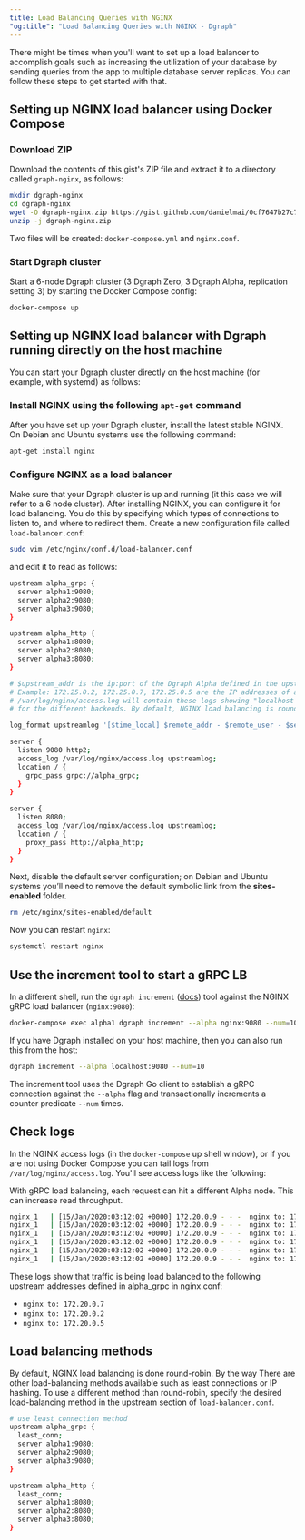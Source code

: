 ```yaml
---
title: Load Balancing Queries with NGINX
"og:title": "Load Balancing Queries with NGINX - Dgraph"
---
```



<DgraphWIP />

There might be times when you'll want to set up a load balancer to accomplish
goals such as increasing the utilization of your database by sending queries
from the app to multiple database server replicas. You can follow these steps to
get started with that.

## Setting up NGINX load balancer using Docker Compose

### Download ZIP

Download the contents of this gist's ZIP file and extract it to a directory
called `graph-nginx`, as follows:

```sh
mkdir dgraph-nginx
cd dgraph-nginx
wget -O dgraph-nginx.zip https://gist.github.com/danielmai/0cf7647b27c7626ad8944c4245a9981e/archive/5a2f1a49ca2f77bc39981749e4783e3443eb3ad9.zip
unzip -j dgraph-nginx.zip
```

Two files will be created: `docker-compose.yml` and `nginx.conf`.

### Start Dgraph cluster

Start a 6-node Dgraph cluster (3 Dgraph Zero, 3 Dgraph Alpha, replication
setting 3) by starting the Docker Compose config:

```sh
docker-compose up
```

## Setting up NGINX load balancer with Dgraph running directly on the host machine

You can start your Dgraph cluster directly on the host machine (for example,
with systemd) as follows:

### Install NGINX using the following `apt-get` command

After you have set up your Dgraph cluster, install the latest stable NGINX. On
Debian and Ubuntu systems use the following command:

```sh
apt-get install nginx
```

### Configure NGINX as a load balancer

Make sure that your Dgraph cluster is up and running (it this case we will refer
to a 6 node cluster). After installing NGINX, you can configure it for load
balancing. You do this by specifying which types of connections to listen to,
and where to redirect them. Create a new configuration file called
`load-balancer.conf`:

```sh
sudo vim /etc/nginx/conf.d/load-balancer.conf
```

and edit it to read as follows:

```sh
upstream alpha_grpc {
  server alpha1:9080;
  server alpha2:9080;
  server alpha3:9080;
}

upstream alpha_http {
  server alpha1:8080;
  server alpha2:8080;
  server alpha3:8080;
}

# $upstream_addr is the ip:port of the Dgraph Alpha defined in the upstream
# Example: 172.25.0.2, 172.25.0.7, 172.25.0.5 are the IP addresses of alpha1, alpha2, and alpha3
# /var/log/nginx/access.log will contain these logs showing "localhost to <upstream address>"
# for the different backends. By default, NGINX load balancing is round robin.

log_format upstreamlog '[$time_local] $remote_addr - $remote_user - $server_name $host to: $upstream_addr: $request $status upstream_response_time $upstream_response_time msec $msec request_time $request_time';

server {
  listen 9080 http2;
  access_log /var/log/nginx/access.log upstreamlog;
  location / {
    grpc_pass grpc://alpha_grpc;
  }
}

server {
  listen 8080;
  access_log /var/log/nginx/access.log upstreamlog;
  location / {
    proxy_pass http://alpha_http;
  }
}
```

Next, disable the default server configuration; on Debian and Ubuntu systems
you’ll need to remove the default symbolic link from the **sites-enabled**
folder.

```sh
rm /etc/nginx/sites-enabled/default
```

Now you can restart `nginx`:

```sh
systemctl restart nginx
```

## Use the increment tool to start a gRPC LB

In a different shell, run the `dgraph increment`
([docs](/dgraph/admin/increment-tool)) tool against the NGINX gRPC load balancer
(`nginx:9080`):

```sh
docker-compose exec alpha1 dgraph increment --alpha nginx:9080 --num=10
```

If you have Dgraph installed on your host machine, then you can also run this
from the host:

```sh
dgraph increment --alpha localhost:9080 --num=10
```

The increment tool uses the Dgraph Go client to establish a gRPC connection
against the `--alpha` flag and transactionally increments a counter predicate
`--num` times.

## Check logs

In the NGINX access logs (in the `docker-compose` up shell window), or if you
are not using Docker Compose you can tail logs from `/var/log/nginx/access.log`.
You'll see access logs like the following:

<Note>
  With gRPC load balancing, each request can hit a different Alpha node. This
  can increase read throughput.
</Note>

```sh
nginx_1   | [15/Jan/2020:03:12:02 +0000] 172.20.0.9 - - -  nginx to: 172.20.0.7:9080: POST /api.Dgraph/Query HTTP/2.0 200 upstream_response_time 0.008 msec 1579057922.135 request_time 0.009
nginx_1   | [15/Jan/2020:03:12:02 +0000] 172.20.0.9 - - -  nginx to: 172.20.0.2:9080: POST /api.Dgraph/Query HTTP/2.0 200 upstream_response_time 0.012 msec 1579057922.149 request_time 0.013
nginx_1   | [15/Jan/2020:03:12:02 +0000] 172.20.0.9 - - -  nginx to: 172.20.0.5:9080: POST /api.Dgraph/Query HTTP/2.0 200 upstream_response_time 0.008 msec 1579057922.162 request_time 0.012
nginx_1   | [15/Jan/2020:03:12:02 +0000] 172.20.0.9 - - -  nginx to: 172.20.0.7:9080: POST /api.Dgraph/Query HTTP/2.0 200 upstream_response_time 0.012 msec 1579057922.176 request_time 0.013
nginx_1   | [15/Jan/2020:03:12:02 +0000] 172.20.0.9 - - -  nginx to: 172.20.0.2:9080: POST /api.Dgraph/Query HTTP/2.0 200 upstream_response_time 0.012 msec 1579057922.188 request_time 0.011
nginx_1   | [15/Jan/2020:03:12:02 +0000] 172.20.0.9 - - -  nginx to: 172.20.0.5:9080: POST /api.Dgraph/Query HTTP/2.0 200 upstream_response_time 0.016 msec 1579057922.202 request_time 0.013
```

These logs show that traffic is being load balanced to the following upstream
addresses defined in alpha_grpc in nginx.conf:

- `nginx to: 172.20.0.7`
- `nginx to: 172.20.0.2`
- `nginx to: 172.20.0.5`

## Load balancing methods

By default, NGINX load balancing is done round-robin. By the way There are other
load-balancing methods available such as least connections or IP hashing. To use
a different method than round-robin, specify the desired load-balancing method
in the upstream section of `load-balancer.conf`.

```sh
# use least connection method
upstream alpha_grpc {
  least_conn;
  server alpha1:9080;
  server alpha2:9080;
  server alpha3:9080;
}

upstream alpha_http {
  least_conn;
  server alpha1:8080;
  server alpha2:8080;
  server alpha3:8080;
}
```
